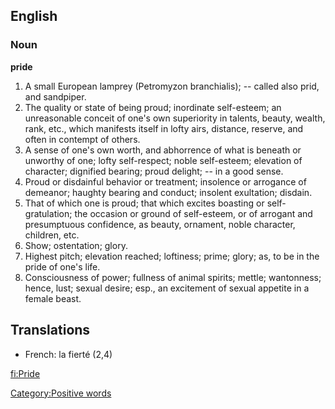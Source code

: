 ==English==

===Noun===

'''pride'''

#A small European lamprey (Petromyzon branchialis); -- called also prid, and sandpiper.
#The quality or state of being proud; inordinate self-esteem; an unreasonable conceit of one's own superiority in talents, beauty, wealth, rank, etc., which manifests itself in lofty airs, distance, reserve, and often in contempt of others.
#A sense of one's own worth, and abhorrence of what is beneath or unworthy of one; lofty self-respect; noble self-esteem; elevation of character; dignified bearing; proud delight; -- in a good sense.
#Proud or disdainful behavior or treatment; insolence or arrogance of demeanor; haughty bearing and conduct; insolent exultation; disdain.
#That of which one is proud; that which excites boasting or self-gratulation; the occasion or ground of self-esteem, or of arrogant and presumptuous confidence, as beauty, ornament, noble character, children, etc.
#Show; ostentation; glory.
#Highest pitch; elevation reached; loftiness; prime; glory; as, to be in the pride of one's life.
#Consciousness of power; fullness of animal spirits; mettle; wantonness; hence, lust; sexual desire; esp., an excitement of sexual appetite in a female beast.

==Translations==

*French: la fierté (2,4)

{{webster}}
[[Category:Positive words]]

[[fi:Pride]]